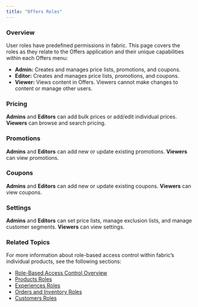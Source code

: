```yaml
---
title: "Offers Roles"
---
```


### Overview

User roles have predefined permissions in fabric. This page covers the roles as they relate to the Offers application and their unique capabilities within each Offers menu:

* **Admin:** Creates and manages price lists, promotions, and coupons.
* **Editor:** Creates and manages price lists, promotions, and coupons.
* **Viewer:** Views content in Offers. Viewers cannot make changes to content or manage other users.

### Pricing

**Admins** and **Editors** can add bulk prices or add/edit individual prices. **Viewers** can browse and search pricing. 

### Promotions

**Admins** and **Editors** can add new or update existing promotions. **Viewers** can view promotions. 

### Coupons

**Admins** and **Editors** can add new or update existing coupons. **Viewers** can view coupons.

### Settings

**Admins** and **Editors** can set price lists, manage exclusion lists, and manage customer segments. **Viewers** can view settings.

### Related Topics

For more information about role-based access control within fabric’s individual products, see the following sections:

* [Role-Based Access Control Overview](/docs/role-based-access-control)
* [Products Roles](/docs/role-based-access-control-products-roles)
* [Experiences Roles](/docs/role-based-access-control-experiences-roles)
* [Orders and Inventory Roles](/docs/role-based-access-control-orders-roles)
* [Customers Roles](/docs/role-based-access-control-customers-roles)